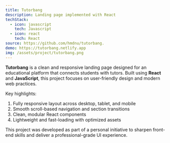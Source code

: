 ```yaml
---
title: Tutorbang
description: Landing page implemented with React
techStack:
  - icon: javascript
    tech: Javascript
  - icon: react
    tech: React
source: https://github.com/hmdnu/tutorbang.
demo: https://tutorbang.netlify.app
img: /assets/project/tutorbang.png
---
```


**Tutorbang** is a clean and responsive landing page designed for an educational platform that connects students with tutors. Built using **React** and **JavaScript**, this project focuses on user-friendly design and modern web practices.

Key highlights:

1. Fully responsive layout across desktop, tablet, and mobile
2. Smooth scroll-based navigation and section transitions
3. Clean, modular React components
4. Lightweight and fast-loading with optimized assets

This project was developed as part of a personal initiative to sharpen front-end skills and deliver a professional-grade
UI experience.
